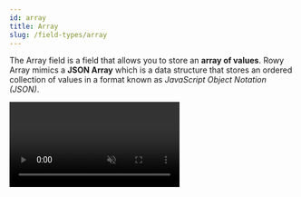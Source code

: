```yaml
---
id: array
title: Array
slug: /field-types/array
---
```



The Array field is a field that allows you to store an **array of values**. Rowy Array mimics a **JSON Array** which is a data structure that stores an ordered collection of values in a format known as *JavaScript Object Notation (JSON)*.

<Video url={videoUrl} playing loop muted playsinline controls />

## Supported Values

A JSON Array is a collection of values, which **can be of any type** including `Number`, `Short Text`, another `JSON Object`, `Toggle`, `GeoPoint`, `Date & Time`, or even `Reference`. The values in a JSON Array are **separated by commas** and **enclosed in square brackets**. 

```json
[
  "string", // a short text
  1, // a number
  true, // a boolean
  {
    "key": "value" // an object
  },
]
```

## Creating an Array field

**STEP 1:** In your Rowy Table, click on **Add Column** button.

**STEP 2:** In the **Add Column modal**, add any name of your choice. In the **Field Type** dropdown, select **Array**.
  <img src={array1} alt="Array field" width = "100%" />

**STEP 3:** Click on **Add** button to create the Array field.

**STEP 4:** Open the side panel. Under the **Array** section, click on the dropdown to select the **Field Type** of the values in the Array.
  <img src={array2} alt="Array field" width = "100%" />

**STEP 5:** Start adding your data! 🚀

:::tip Supported Array Types
With Rowy Arrays, you can create both Homogeneous and Heterogeneous Arrays. For a Homogeneous Array, you can create your array to contain only one type of values. For a Heterogeneous Array, you can choose your array to store data from a variety of Rowy Array supported data types.
:::

## Example

Let us create a **Heterogeneous Array** that stores data from a variety of Rowy Array supported data types.

< img src={arrayExample} alt="Array field" width = "100%" />
